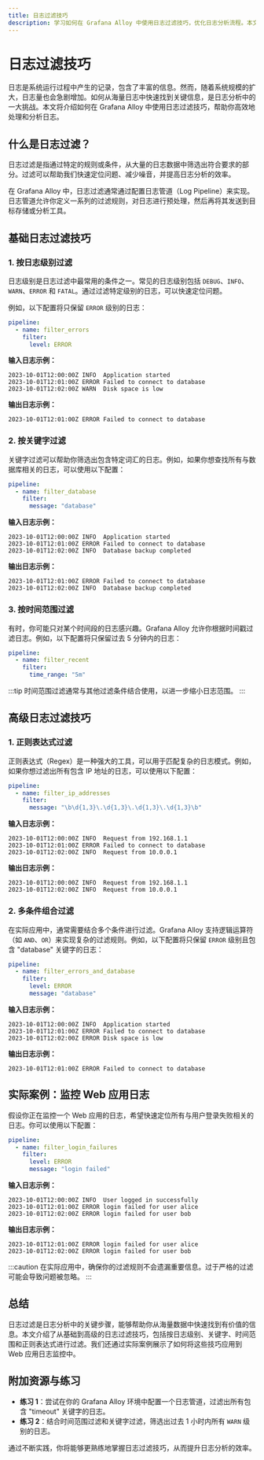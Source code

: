 ```yaml
---
title: 日志过滤技巧
description: 学习如何在 Grafana Alloy 中使用日志过滤技巧，优化日志分析流程。本文将从基础概念讲起，逐步深入，结合实际案例，帮助初学者掌握日志过滤的核心技能。
---
```


# 日志过滤技巧

日志是系统运行过程中产生的记录，包含了丰富的信息。然而，随着系统规模的扩大，日志量也会急剧增加。如何从海量日志中快速找到关键信息，是日志分析中的一大挑战。本文将介绍如何在 Grafana Alloy 中使用日志过滤技巧，帮助你高效地处理和分析日志。

## 什么是日志过滤？

日志过滤是指通过特定的规则或条件，从大量的日志数据中筛选出符合要求的部分。过滤可以帮助我们快速定位问题、减少噪音，并提高日志分析的效率。

在 Grafana Alloy 中，日志过滤通常通过配置日志管道（Log Pipeline）来实现。日志管道允许你定义一系列的过滤规则，对日志进行预处理，然后再将其发送到目标存储或分析工具。

## 基础日志过滤技巧

### 1. 按日志级别过滤

日志级别是日志过滤中最常用的条件之一。常见的日志级别包括 `DEBUG`、`INFO`、`WARN`、`ERROR` 和 `FATAL`。通过过滤特定级别的日志，可以快速定位问题。

例如，以下配置将只保留 `ERROR` 级别的日志：

```yaml
pipeline:
  - name: filter_errors
    filter:
      level: ERROR
```

**输入日志示例：**
```
2023-10-01T12:00:00Z INFO  Application started
2023-10-01T12:01:00Z ERROR Failed to connect to database
2023-10-01T12:02:00Z WARN  Disk space is low
```

**输出日志示例：**
```
2023-10-01T12:01:00Z ERROR Failed to connect to database
```

### 2. 按关键字过滤

关键字过滤可以帮助你筛选出包含特定词汇的日志。例如，如果你想查找所有与数据库相关的日志，可以使用以下配置：

```yaml
pipeline:
  - name: filter_database
    filter:
      message: "database"
```

**输入日志示例：**
```
2023-10-01T12:00:00Z INFO  Application started
2023-10-01T12:01:00Z ERROR Failed to connect to database
2023-10-01T12:02:00Z INFO  Database backup completed
```

**输出日志示例：**
```
2023-10-01T12:01:00Z ERROR Failed to connect to database
2023-10-01T12:02:00Z INFO  Database backup completed
```

### 3. 按时间范围过滤

有时，你可能只对某个时间段的日志感兴趣。Grafana Alloy 允许你根据时间戳过滤日志。例如，以下配置将只保留过去 5 分钟内的日志：

```yaml
pipeline:
  - name: filter_recent
    filter:
      time_range: "5m"
```

:::tip
时间范围过滤通常与其他过滤条件结合使用，以进一步缩小日志范围。
:::

## 高级日志过滤技巧

### 1. 正则表达式过滤

正则表达式（Regex）是一种强大的工具，可以用于匹配复杂的日志模式。例如，如果你想过滤出所有包含 IP 地址的日志，可以使用以下配置：

```yaml
pipeline:
  - name: filter_ip_addresses
    filter:
      message: "\b\d{1,3}\.\d{1,3}\.\d{1,3}\.\d{1,3}\b"
```

**输入日志示例：**
```
2023-10-01T12:00:00Z INFO  Request from 192.168.1.1
2023-10-01T12:01:00Z ERROR Failed to connect to database
2023-10-01T12:02:00Z INFO  Request from 10.0.0.1
```

**输出日志示例：**
```
2023-10-01T12:00:00Z INFO  Request from 192.168.1.1
2023-10-01T12:02:00Z INFO  Request from 10.0.0.1
```

### 2. 多条件组合过滤

在实际应用中，通常需要结合多个条件进行过滤。Grafana Alloy 支持逻辑运算符（如 `AND`、`OR`）来实现复杂的过滤规则。例如，以下配置将只保留 `ERROR` 级别且包含 "database" 关键字的日志：

```yaml
pipeline:
  - name: filter_errors_and_database
    filter:
      level: ERROR
      message: "database"
```

**输入日志示例：**
```
2023-10-01T12:00:00Z INFO  Application started
2023-10-01T12:01:00Z ERROR Failed to connect to database
2023-10-01T12:02:00Z ERROR Disk space is low
```

**输出日志示例：**
```
2023-10-01T12:01:00Z ERROR Failed to connect to database
```

## 实际案例：监控 Web 应用日志

假设你正在监控一个 Web 应用的日志，希望快速定位所有与用户登录失败相关的日志。你可以使用以下配置：

```yaml
pipeline:
  - name: filter_login_failures
    filter:
      level: ERROR
      message: "login failed"
```

**输入日志示例：**
```
2023-10-01T12:00:00Z INFO  User logged in successfully
2023-10-01T12:01:00Z ERROR login failed for user alice
2023-10-01T12:02:00Z ERROR login failed for user bob
```

**输出日志示例：**
```
2023-10-01T12:01:00Z ERROR login failed for user alice
2023-10-01T12:02:00Z ERROR login failed for user bob
```

:::caution
在实际应用中，确保你的过滤规则不会遗漏重要信息。过于严格的过滤可能会导致问题被忽略。
:::

## 总结

日志过滤是日志分析中的关键步骤，能够帮助你从海量数据中快速找到有价值的信息。本文介绍了从基础到高级的日志过滤技巧，包括按日志级别、关键字、时间范围和正则表达式进行过滤。我们还通过实际案例展示了如何将这些技巧应用到 Web 应用日志监控中。

## 附加资源与练习

- **练习 1**：尝试在你的 Grafana Alloy 环境中配置一个日志管道，过滤出所有包含 "timeout" 关键字的日志。
- **练习 2**：结合时间范围过滤和关键字过滤，筛选出过去 1 小时内所有 `WARN` 级别的日志。

通过不断实践，你将能够更熟练地掌握日志过滤技巧，从而提升日志分析的效率。